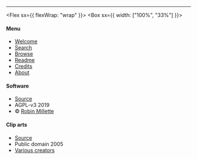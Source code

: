 ---

<Flex sx={{ flexWrap: "wrap" }}>
<Box sx={{ width: ["100%", "33%"] }}>

#### Menu

- [Welcome](/)
- [Search](/search)
- [Browse](/tags)
- [Readme](/readme)
- [Credits](/credits)
- [About](/about)

</Box>
<Box sx={{ width: ["100%", "33%"] }}>

#### Software

- [Source](https://github.com/millette/oca)
- AGPL-v3 2019
- © [Robin Millette](http://robin.millette.info/)

</Box>
<Box sx={{ width: ["100%", "34%"] }}>

#### Clip arts

- [Source](https://packages.debian.org/source/jessie/openclipart)
- Public domain 2005
- [Various creators](https://openclipart.org/)

</Box>
</Flex>
